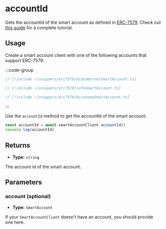 
<VersionWarning version="0.2" />

# accountId

Gets the accountId of the smart account as defined in [ERC-7579](https://eips.ethereum.org/EIPS/eip-7579). Check out [this guide](/permissionless/how-to/accounts/use-erc7579-account) for a complete tutorial.

## Usage

Create a smart account client with one of the following accounts that support ERC-7579:

:::code-group

```ts [Kernel Account]
// [!include ~/snippets/erc7579/ecdsaKernelSmartAccount.ts]
```

```ts [Safe Account]
// [!include ~/snippets/erc7579/safeSmartAccount.ts]
```

```ts [Nexus Account]
// [!include ~/snippets/erc7579/biconomySmartAccount.ts]
```
:::

Use the `accountId` method to get the accountId of the smart account.

```ts
const accountId = await smartAccountClient.accountId()
console.log(accountId)
```

## Returns

- **Type:** `string`

The account id of the smart account.

## Parameters

### account (optional)

- **Type:** `SmartAccount`

If your `SmartAccountClient` doesn't have an account, you should provide one here.
